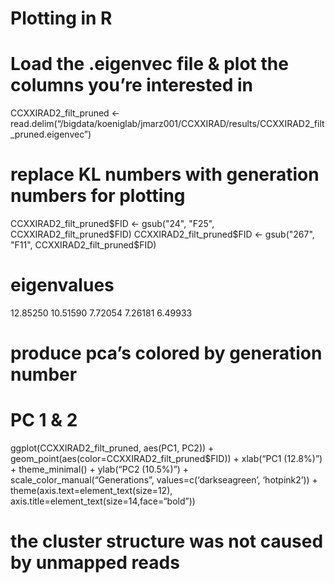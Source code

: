 # Plotting in R
# Load the .eigenvec file & plot the columns you're interested in
CCXXIRAD2_filt_pruned <- read.delim("/bigdata/koeniglab/jmarz001/CCXXIRAD/results/CCXXIRAD2_filt_pruned.eigenvec")

# replace KL numbers with generation numbers for plotting
CCXXIRAD2_filt_pruned$FID <- gsub("24", "F25", CCXXIRAD2_filt_pruned$FID)
CCXXIRAD2_filt_pruned$FID <- gsub("267", "F11", CCXXIRAD2_filt_pruned$FID)

# eigenvalues
12.85250
10.51590
7.72054
7.26181
6.49933

# produce pca's colored by generation number
# PC 1 & 2
ggplot(CCXXIRAD2_filt_pruned, aes(PC1, PC2)) + geom_point(aes(color=CCXXIRAD2_filt_pruned$FID)) + xlab("PC1 (12.8%)") + theme_minimal() + ylab("PC2 (10.5%)") + scale_color_manual("Generations", values=c('darkseagreen', 'hotpink2')) + theme(axis.text=element_text(size=12), axis.title=element_text(size=14,face="bold"))

# the cluster structure was not caused by unmapped reads
